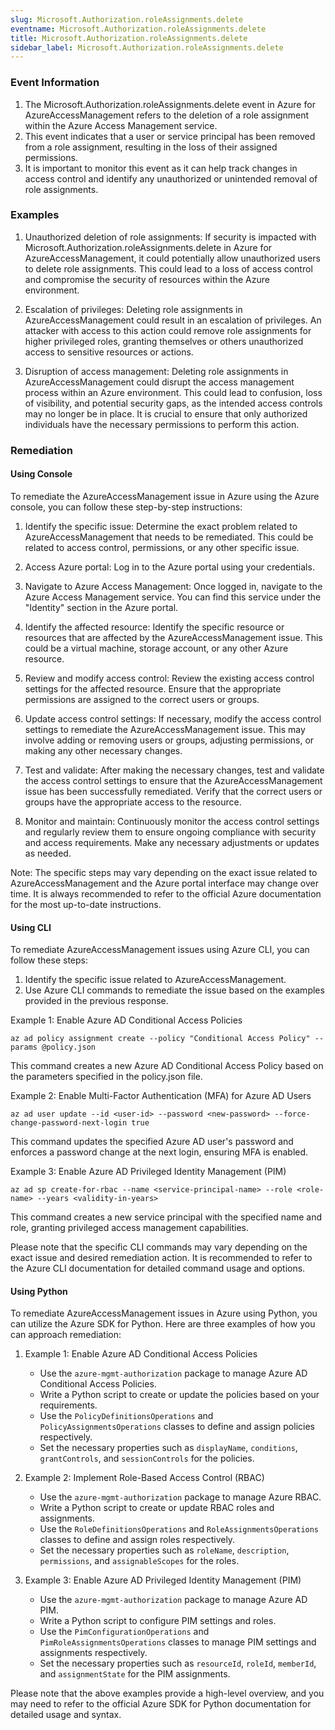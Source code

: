 ```yaml
--- 
slug: Microsoft.Authorization.roleAssignments.delete
eventname: Microsoft.Authorization.roleAssignments.delete
title: Microsoft.Authorization.roleAssignments.delete
sidebar_label: Microsoft.Authorization.roleAssignments.delete
---
```

                       
### Event Information

1. The Microsoft.Authorization.roleAssignments.delete event in Azure for AzureAccessManagement refers to the deletion of a role assignment within the Azure Access Management service.
2. This event indicates that a user or service principal has been removed from a role assignment, resulting in the loss of their assigned permissions.
3. It is important to monitor this event as it can help track changes in access control and identify any unauthorized or unintended removal of role assignments.


### Examples

1. Unauthorized deletion of role assignments: If security is impacted with Microsoft.Authorization.roleAssignments.delete in Azure for AzureAccessManagement, it could potentially allow unauthorized users to delete role assignments. This could lead to a loss of access control and compromise the security of resources within the Azure environment.

2. Escalation of privileges: Deleting role assignments in AzureAccessManagement could result in an escalation of privileges. An attacker with access to this action could remove role assignments for higher privileged roles, granting themselves or others unauthorized access to sensitive resources or actions.

3. Disruption of access management: Deleting role assignments in AzureAccessManagement could disrupt the access management process within an Azure environment. This could lead to confusion, loss of visibility, and potential security gaps, as the intended access controls may no longer be in place. It is crucial to ensure that only authorized individuals have the necessary permissions to perform this action.

### Remediation

#### Using Console

To remediate the AzureAccessManagement issue in Azure using the Azure console, you can follow these step-by-step instructions:

1. Identify the specific issue: Determine the exact problem related to AzureAccessManagement that needs to be remediated. This could be related to access control, permissions, or any other specific issue.

2. Access Azure portal: Log in to the Azure portal using your credentials.

3. Navigate to Azure Access Management: Once logged in, navigate to the Azure Access Management service. You can find this service under the "Identity" section in the Azure portal.

4. Identify the affected resource: Identify the specific resource or resources that are affected by the AzureAccessManagement issue. This could be a virtual machine, storage account, or any other Azure resource.

5. Review and modify access control: Review the existing access control settings for the affected resource. Ensure that the appropriate permissions are assigned to the correct users or groups.

6. Update access control settings: If necessary, modify the access control settings to remediate the AzureAccessManagement issue. This may involve adding or removing users or groups, adjusting permissions, or making any other necessary changes.

7. Test and validate: After making the necessary changes, test and validate the access control settings to ensure that the AzureAccessManagement issue has been successfully remediated. Verify that the correct users or groups have the appropriate access to the resource.

8. Monitor and maintain: Continuously monitor the access control settings and regularly review them to ensure ongoing compliance with security and access requirements. Make any necessary adjustments or updates as needed.

Note: The specific steps may vary depending on the exact issue related to AzureAccessManagement and the Azure portal interface may change over time. It is always recommended to refer to the official Azure documentation for the most up-to-date instructions.

#### Using CLI

To remediate AzureAccessManagement issues using Azure CLI, you can follow these steps:

1. Identify the specific issue related to AzureAccessManagement.
2. Use Azure CLI commands to remediate the issue based on the examples provided in the previous response.

Example 1: Enable Azure AD Conditional Access Policies
```
az ad policy assignment create --policy "Conditional Access Policy" --params @policy.json
```
This command creates a new Azure AD Conditional Access Policy based on the parameters specified in the policy.json file.

Example 2: Enable Multi-Factor Authentication (MFA) for Azure AD Users
```
az ad user update --id <user-id> --password <new-password> --force-change-password-next-login true
```
This command updates the specified Azure AD user's password and enforces a password change at the next login, ensuring MFA is enabled.

Example 3: Enable Azure AD Privileged Identity Management (PIM)
```
az ad sp create-for-rbac --name <service-principal-name> --role <role-name> --years <validity-in-years>
```
This command creates a new service principal with the specified name and role, granting privileged access management capabilities.

Please note that the specific CLI commands may vary depending on the exact issue and desired remediation action. It is recommended to refer to the Azure CLI documentation for detailed command usage and options.

#### Using Python

To remediate AzureAccessManagement issues in Azure using Python, you can utilize the Azure SDK for Python. Here are three examples of how you can approach remediation:

1. Example 1: Enable Azure AD Conditional Access Policies
   - Use the `azure-mgmt-authorization` package to manage Azure AD Conditional Access Policies.
   - Write a Python script to create or update the policies based on your requirements.
   - Use the `PolicyDefinitionsOperations` and `PolicyAssignmentsOperations` classes to define and assign policies respectively.
   - Set the necessary properties such as `displayName`, `conditions`, `grantControls`, and `sessionControls` for the policies.

2. Example 2: Implement Role-Based Access Control (RBAC)
   - Use the `azure-mgmt-authorization` package to manage Azure RBAC.
   - Write a Python script to create or update RBAC roles and assignments.
   - Use the `RoleDefinitionsOperations` and `RoleAssignmentsOperations` classes to define and assign roles respectively.
   - Set the necessary properties such as `roleName`, `description`, `permissions`, and `assignableScopes` for the roles.

3. Example 3: Enable Azure AD Privileged Identity Management (PIM)
   - Use the `azure-mgmt-authorization` package to manage Azure AD PIM.
   - Write a Python script to configure PIM settings and roles.
   - Use the `PimConfigurationOperations` and `PimRoleAssignmentsOperations` classes to manage PIM settings and assignments respectively.
   - Set the necessary properties such as `resourceId`, `roleId`, `memberId`, and `assignmentState` for the PIM assignments.

Please note that the above examples provide a high-level overview, and you may need to refer to the official Azure SDK for Python documentation for detailed usage and syntax.


 